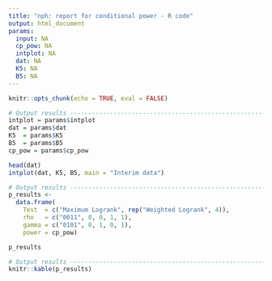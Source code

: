 ```yaml
---
title: "nph: report for conditional power - R code"
output: html_document
params:
  input: NA
  cp_pow: NA
  intplot: NA
  dat: NA
  K5: NA
  B5: NA
---
```


```r
knitr::opts_chunk(echo = TRUE, eval = FALSE)
```

```r
# Output results --------------------------------------------------------
intplot = params$intplot
dat = params$dat
K5  = params$K5
B5  = params$B5
cp_pow = params$cp_pow
```

```r
head(dat)
intplot(dat, K5, B5, main = "Interim data")

# Output results --------------------------------------------------------
p_results <- 
  data.frame(
    Test  = c("Maximum Logrank", rep("Weighted Logrank", 4)),
    rho   = c("0011", 0, 0, 1, 1),
    gamma = c("0101", 0, 1, 0, 1),
    power = cp_pow) 

p_results
```

```r
# Output results --------------------------------------------------------
knitr::kable(p_results)
```



